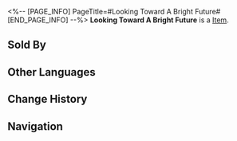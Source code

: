 <%-- [PAGE_INFO]
PageTitle=#Looking Toward A Bright Future#
[END_PAGE_INFO] --%>
{{Item Infobox
|title       = Looking Toward A Bright Future
|id          = 408417
|image       = Item Looking Toward A Bright Future.png
|type        = 
|invCategory = Consumables
|rarity      = 2
|effect      = Upon use, increases Incoming Healing of all allies by 18% for the next battle.
|description = You smile in silence and propose a toast. The warm air swirls and ascends, gently caressing the ceiling before dissipating.
|source1     = Dreamscape Sales Store
}}
{{Description|1=''"A bright future exists only in dreams."''}}
'''Looking Toward A Bright Future''' is a [[Item]].

==Sold By==
{{Shop Availability}}

==Other Languages==
{{Other Languages
|en   = Looking Toward A Bright Future
|zhs  = 展望美好未来
|zht  = 展望美好未來
|ja   = 明るい未来への展望
|ko   = 아름다운 미래를 바라보며
|es   = Esperanza de un futuro mejor
|fr   = Avenir radieux
|ru   = Взгляд в светлое будущее
|th   = Looking Toward A Bright Future
|vi   = Hướng Về Tương Lai Tươi Đẹp
|de   = Einer besseren Zukunft entgegen
|id   = Looking Toward A Bright Future
|pt   = Vislumbre de um Futuro Promissor
}}

==Change History==
{{Change History|2.0}}

==Navigation==
{{Consumable Navbox}}